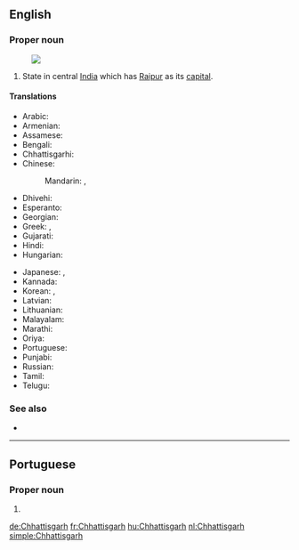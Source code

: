 ==English==
{{wikipedia}}

===Proper noun===
{{en-proper noun}}
[[Image:Chhattisgarh in India (disputed hatched).svg|thumb|]]

# State in central [[India]] which has [[Raipur]] as its [[capital]].

====Translations====
{{trans-top|Chhattisgarh}}
* Arabic: {{t|ar|تشاتيسغار|m|tr=tshatisghaar}}
* Armenian: {{t|hy|Չատտիսգարհ|tr=Čattisgarh}}
* Assamese: {{t|as|ছত্তীছগঢ়|sc=Beng|tr=chattīchagaṛh}}
* Bengali: {{t|bn|ছত্তীসগঢ়|sc=Beng|tr=chattīsagaṛh}}
* Chhattisgarhi: {{t|hne|छत्तीसगढ़|sc=Deva|tr=chattīsagaṛh}}
* Chinese:
*: Mandarin: {{t|cmn|恰蒂斯加爾邦|sc=Hani}}, {{t|cmn|恰蒂斯加尔邦|tr=Qiàdìsījiā'ěr-bāng|sc=Hani}}
* Dhivehi: {{t|dv|ޗައްތީސްގަޅު|sc=Thaa|tr=ča‘tīsgaḷu}}
* Esperanto: {{t|eo|Ĉhatisgaro}}
* Georgian: {{t|ka|ჩატისგარჰი|sc=Geor}}
* Greek: {{t|el|Κατίσγκαρ|sc=Grek}}, {{t+|el|Τσατίσγκαρ|sc=Grek}}
* Gujarati: {{t|gu|છત્તીસગઢ|sc=Gujr|tr=chattīsagaḍh}}
* Hindi: {{t+|hi|छत्तीसगढ़|tr=chattīsgaṛh}}
* Hungarian: {{t+|hu|Cshattíszgarh}}
{{trans-mid}}
* Japanese: {{t|ja|チャッティースガル州|tr=Chattīsugaru-shū}}, {{t|ja|チャッティースガル|tr=Chattīsugaru}}
* Kannada: {{t|kn|ಛತ್ತೀಸ್‌ಘಡ್|sc=Knda|tr=chattīs‌ghaḍ}}
* Korean: {{t|ko|차티스가르 주|sc=Kore|tr=chatiseugareu ju}}, {{t|ko|차티스가르|sc=Kore|tr=chatiseugareu}}
* Latvian: {{t|lv|Čhatīsgarha}}
* Lithuanian: {{t|lt|Čhatisgarhas}}
* Malayalam: {{t|ml|ഛത്തീസ്‌ഗഢ്|sc=Mlym|tr=chattīs‌gaḍh}}
* Marathi: {{t|mr|छत्तीसगढ|sc=Deva|tr=chattīsagaḍh}}
* Oriya: {{t|or|ଛତିଶଗଡ଼|sc=Orya|tr=chatiśagaṛ}}
* Portuguese: {{t|pt|Chhattisgarh}}
* Punjabi: {{t|pa|ਛੱਤੀਸਗੜ੍ਹ|sc=Guru|tr=chatīsagaṛh}}
* Russian: {{t|ru|Чхаттисгарх|m|tr=Čxattisgárx}}
* Tamil: {{t|ta|சத்தீசுகர்|sc=Taml|tr=cattīcukar}}
* Telugu: {{t|te|ఛత్తీస్‌గఢ్|sc=Telu|tr=chattīs‌gaḍh}}
{{trans-bottom}}

===See also===
* {{list:states of India/en}}

----

==Portuguese==

===Proper noun===
{{pt-proper noun}}

# {{l/en|Chhattisgarh}}

[[de:Chhattisgarh]]
[[fr:Chhattisgarh]]
[[hu:Chhattisgarh]]
[[nl:Chhattisgarh]]
[[simple:Chhattisgarh]]